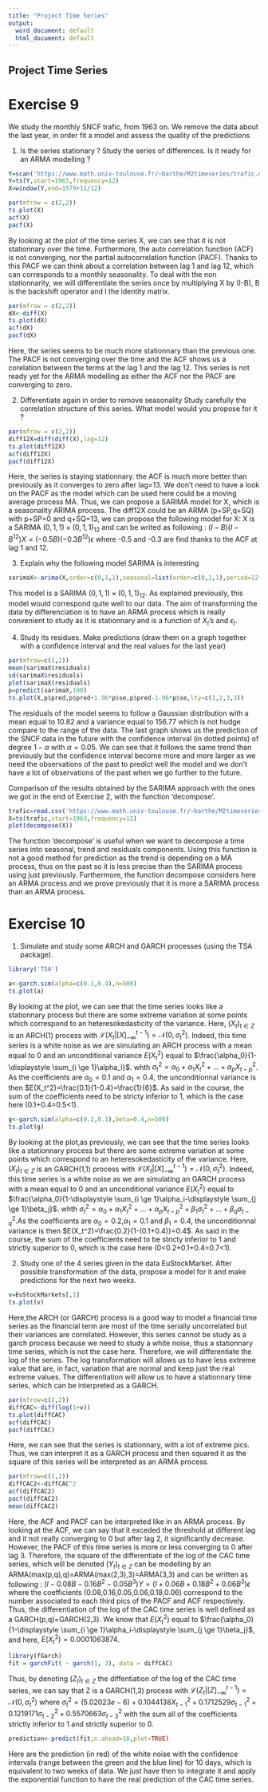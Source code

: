 ```yaml
---
title: "Project Time Series"
output:
  word_document: default
  html_document: default
---
```


## Project Time Series

# Exercise 9

We study the monthly SNCF trafic, from 1963 on. We remove the data about the last year, in order fit a model and assess the quality of the predictions

1. Is the series stationary ? Study the series of differences. Is it ready for an ARMA modelling ?

```r
Y=scan('https://www.math.univ-toulouse.fr/~barthe/M2timeseries/trafic.dat') 
Y=ts(Y,start=1963,frequency=12)
X=window(Y,end=1979+11/12)
```

```r
par(mfrow = c(2,2)) 
ts.plot(X)
acf(X)
pacf(X)
```
By looking at the plot of the time series X, we can see that it is not stationnary over the time. Furthermore, the auto correlation function (ACF) is not converging, nor the partial autocorrelation function (PACF).
Thanks to this PACF we can think about a correlation between lag 1 and lag 12, which can corresponds to a monthly seasonality.
To deal with the non stationnarity, we will differentiate the series once by multiplying X by (I-B), B is the backshift operator and I the identity matrix.

```r
par(mfrow = c(2,2)) 
dX<-diff(X)
ts.plot(dX)
acf(dX)
pacf(dX)
```
Here, the series seems to be much more stationnary than the previous one. The PACF is not converging over the time and the ACF shows us a corelation between the terms at the lag 1 and the lag 12. This series is not ready yet for the ARMA modelling as either the ACF nor the PACF are converging to zero. 


2. Differentiate again in order to remove seasonality
Study carefully the correlation structure of this series. What model would you propose for it ?

```r
par(mfrow = c(2,2)) 
diff12X=diff(diff(X),lag=12)
ts.plot(diff12X)
acf(diff12X)
pacf(diff12X)
```

Here, the series is staying stationnary. the ACF is much more better than previously as it converges to zero after lag=13. We don't need to have a look on the PACF as the model which can be used here could be a moving average process MA. Thus, we can propose a SARIMA model for X, which is a seasonality ARIMA process.
The diff12X could be an ARMA (p+SP,q+SQ) with p+SP=0 and q+SQ=13, we can propose the following model for X:
X is a SARIMA $(0,1,1)\times(0,1,1)_{12}$ and can be writed as following :
$(I-B)(I-B^{12})X=(-0.5B)(-0.3B^{12})\epsilon$ where -0.5 and -0.3 are find thanks to the ACF at lag 1 and 12.


3. Explain why the following model SARIMA is interesting

```r
sarimaX<-arima(X,order=c(0,1,1),seasonal=list(order=c(0,1,1),period=12))
```

This model is a SARIMA $(0,1,1)\times(0,1,1)_{12}$. As explained previously, this model would correspond quite well to our data. The aim of transforming the data by differenciation is to have an ARMA process which is really convenient to study as it is stationnary and is a function of $X_t$'s and $\epsilon_t$.


4. Study its residues. Make predictions (draw them on a graph together with a confidence interval and the real values for the last year)


```r
par(mfrow=c(1,2))
mean(sarimaX$residuals)
sd(sarimaX$residuals)
plot(sarimaX$residuals)
p=predict(sarimaX,100)
ts.plot(X,p$pred,p$pred+1.96*p$se,p$pred-1.96*p$se,lty=c(1,2,3,3))
```

The residuals of the model seems to follow a Gaussian distribution with a mean equal to 10.82 and a variance equal to 156.77 which is not hudge compare to the range of the data. The last graph shows us the prediction of the SNCF data in the future with the confidence interval (in dotted points) of degree $1-\alpha$ with $\alpha=0.05$. We can see that it follows the same trend than previously but the confidence interval become more and more larger as we need the observations of the past to predict well the model and we don't have a lot of observations of the past when we go further to the future.


Comparison of the results obtained by the SARIMA approach with the ones we got in the end of Exercise 2, with the function 'decompose'.

```r
trafic=read.csv('https://www.math.univ-toulouse.fr/~barthe/M2timeseries/trafic.dat')
X=ts(trafic,start=1963,frequency=12)
plot(decompose(X))
```
 
The function 'decompose' is useful when we want to decompose a time series into seasonal, trend and residuals components. Using this function is not a good method for prediction as the trend is depending on a MA process, thus on the past so it is less precise than the SARIMA process using just previously. Furthermore, the function decompose considers here an ARMA process and we prove previously that it is more a SARIMA process than an ARMA process.



# Exercise 10

1. Simulate and study some ARCH and GARCH processes (using the TSA package).

```r
library('TSA')
```

```r
a<-garch.sim(alpha=c(0.1,0.4),n=500)
ts.plot(a)
```

By looking at the plot, we can see that the time series looks like a stationnary process but there are some extreme variation at some points which correspond to an heteresokedasticity of the variance.
Here, $(X_t)_{t \in Z}$ is an ARCH(1) process with $\mathcal{L}(X_t|[X]^{t-1}_{-\infty})=\mathcal{N}(0,\sigma_t^2)$. Indeed, this time series is a white noise as we are simulating an ARCH process with a mean equal to 0 and an unconditional variance $E(X_{t}^2)$ equal to $\frac{\alpha_0}{1-\displaystyle \sum_{i \ge 1}\alpha_i}$.
whth $\sigma_t^2=\alpha_0+\alpha_1X_t^2+...+\alpha_pX_{t-p}^2$. As the coefficients are $\alpha_{0}=0.1$ and $\alpha_{1}=0.4$, the unconditionnal variance is then $E(X_t^2)=\frac{0.1}{1-0.4}=\frac{1}{6}$. As said in the course, the sum of the coefficients need to be stricty inferior to 1, which is the case here (0.1+0.4=0.5<1). 

```r
g<-garch.sim(alpha=c(0.2,0.1),beta=0.4,n=500)
ts.plot(g)
```

By looking at the plot,as previously, we can see that the time series looks like a stationnary process but there are some extreme variation at some points which correspond to an heteresokedasticity of the variance.
Here, $(X_t)_{t \in Z}$ is an GARCH(1,1) process with $\mathcal{L}(X_t|[X]^{t-1}_{-\infty})=\mathcal{N}(0,\sigma_t^2)$. Indeed, this time series is a white noise as we are simulating an GARCH process with a mean equal to 0 and an unconditional variance $E(X_{t}^2)$ equal to $\frac{\alpha_0}{1-\displaystyle \sum_{i \ge 1}\alpha_i-\displaystyle \sum_{j \ge 1}\beta_j}$.
whth $\sigma_t^2=\alpha_0+\alpha_1X_t^2+...+\alpha_pX_{t-p}^2+\beta_1\sigma_t^2+...+\beta_q\sigma_{t-q}^2$.As the coefficients are $\alpha_{0}=0.2$,$\alpha_{1}=0.1$ and $\beta_{1}=0.4$, the unconditionnal variance is then $E(X_t^2)=\frac{0.2}{1-(0.1+0.4)}=0.4$. As said in the course, the sum of the coefficients need to be stricty inferior to 1 and strictly superior to 0, which is the case here (0<0.2+0.1+0.4=0.7<1).


2. Study one of the 4 series given in the data EuStockMarket. After possible transformation of the
data, propose a model for it and make predictions for the next two weeks.

```r
v=EuStockMarkets[,1]
ts.plot(v)
```

Here,the ARCH (or GARCH) process is a good way to model a financial time series as the financial term are most of the time serially uncorrelated but their variances are correlated. However, this series cannot be study as a garch process because we need to study a white noise, thus a stationnary time series, which is not the case here. Therefore, we will differentiate the log of the series. The log transformation will allows us to have less extreme value that are, in fact, variation that are normal and keep just the real extreme values. The differentiation will allow us to have a stationnary time series, which can be interpreted as a GARCH.

```r
par(mfrow=c(2,2))
diffCAC<-diff(log(1+v))
ts.plot(diffCAC)
acf(diffCAC)
pacf(diffCAC)
```

Here, we can see that the series is stationnary, with a lot of extreme pics. Thus, we can interpret it as a GARCH process and then squared it as the square of this series will be interpreted as an ARMA process.

```r
par(mfrow=c(1,2))
diffCAC2<-diffCAC^2
acf(diffCAC2)
pacf(diffCAC2)
mean(diffCAC2)
```

Here, the ACF and PACF can be interpreted like in an ARMA process. By looking at the ACF, we can say that it exceded the threshold at different lag and it not really converging to 0 but after lag 2, it significantly decrease. However, the PACF of this time series is more or less converging to 0 after lag 3. Therefore, the square of the differentiate of the log of the CAC time series, which will be denoted $(Y_t)_{t \in Z}$ can be modelling by an ARMA(max(p,q),q)=ARMA(max(2,3),3)=ARMA(3,3) and can be written as following :
$(I-0.08B-0.16B^2-0.05B^3)Y=(I+0.06B+0.18B^2+0.06B^3)\epsilon$ where the coefficients (0.08,0.16,0.05,0.06,0.18,0.06) correspond to the number associated to each third pics of the PACF and ACF respectively. 
Thus, the differentiation of the log of the CAC time series is well defined as a GARCH(p,q)=GARCH(2,3).
We know that $E(X_{t}^2)$ equal to $\frac{\alpha_0}{1-\displaystyle \sum_{i \ge 1}\alpha_i-\displaystyle \sum_{j \ge 1}\beta_j}$, and here, $E(X_{t}^2)=0.0001063874$. 


```r
library(fGarch)
fit = garchFit( ~ garch(1, 3), data = diffCAC)
```

Thus, by denoting $(Z_t)_{t \in Z}$ the diffentiation of the log of the CAC time series, we can say that Z is a GARCH(1,3) process with $\mathcal{L}(Z_t|[Z]^{t-1}_{-\infty})=\mathcal{N}(0,\sigma_t^2)$
where $\sigma_t^2=(5.02023e-6)+0.1044138X_{t-1}^2+0.1712529\sigma_{t-1}^2+0.1219171\sigma_{t-2}^2+0.5570663\sigma_{t-3}^2$ with the sum all of the coefficients strictly inferior to 1 and strictly superior to 0.

```r
prediction<-predict(fit,n.ahead=10,plot=TRUE)
```

Here are the prediction (in red) of the white noise with the confidence intervals (range between the green and the blue line) for 10 days, which is equivalent to two weeks of data. We just have then to integrate it and apply the exponential function to have the real prediction of the CAC time series.

